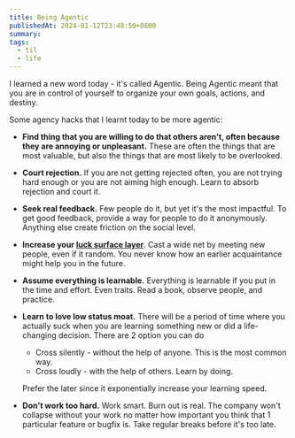 ```yaml
---
title: Being Agentic
publishedAt: 2024-01-12T23:48:50+0800
summary:
tags:
  - til
  - life
---
```


I learned a new word today - it's called Agentic. Being Agentic meant that you are in control of yourself to organize your own goals, actions, and destiny.

Some agency hacks that I learnt today to be more agentic:

- **Find thing that you are willing to do that others aren't, often because they are annoying or unpleasant.** These are often the things that are most valuable, but also the things that are most likely to be overlooked.

- **Court rejection.** If you are not getting rejected often, you are not trying hard enough or you are not aiming high enough. Learn to absorb rejection and court it.

- **Seek real feedback.** Few people do it, but yet it's the most impactful. To get good feedback, provide a way for people to do it anonymously. Anything else create friction on the social level.

- **Increase your [luck surface layer](https://weichuntan.com/blog/luck)**. Cast a wide net by meeting new people, even if it random. You never know how an earlier acquaintance might help you in the future.

- **Assume everything is learnable.** Everything is learnable if you put in the time and effort. Even traits. Read a book, observe people, and practice.

- **Learn to love low status moat.** There will be a period of time where you actually suck when you are learning something new or did a life-changing decision. There are 2 option you can do

  - Cross silently - without the help of anyone. This is the most common way.
  - Cross loudly - with the help of others. Learn by doing.

  Prefer the later since it exponentially increase your learning speed.

- **Don't work too hard.** Work smart. Burn out is real. The company won't collapse without your work no matter how important you think that 1 particular feature or bugfix is. Take regular breaks before it's too late.
